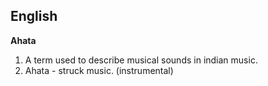 ==English==
'''Ahata'''
# A term used to describe musical sounds in indian music.
# Ahata - struck music. (instrumental)